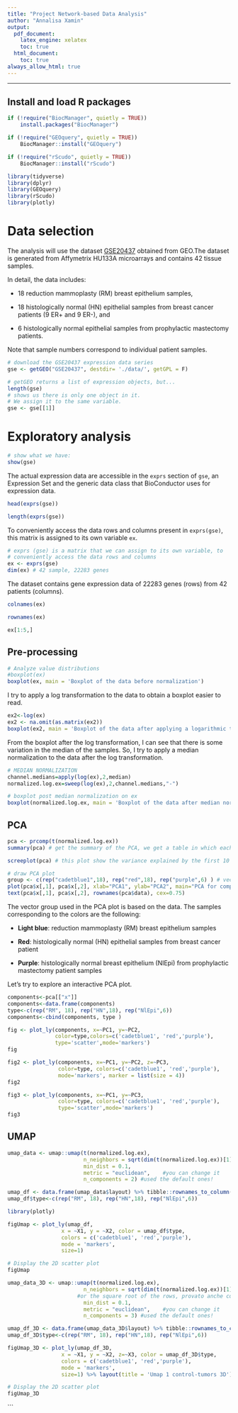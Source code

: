 ```yaml
---
title: "Project Network-based Data Analysis"
author: "Annalisa Xamin"
output: 
  pdf_document:
    latex_engine: xelatex
    toc: true
  html_document:
    toc: true
always_allow_html: true
---
```



---

## Install and load R packages

```r

if (!require("BiocManager", quietly = TRUE))
    install.packages("BiocManager")

if (!require("GEOquery", quietly = TRUE))
    BiocManager::install("GEOquery") 

if (!require("rScudo", quietly = TRUE))
    BiocManager::install("rScudo") 

library(tidyverse)
library(dplyr)
library(GEOquery)
library(rScudo)
library(plotly)
```

# Data selection

The analysis will use the dataset [GSE20437](https://www.ncbi.nlm.nih.gov/geo/query/acc.cgi?acc=GSE20437) obtained from GEO.The dataset is generated from Affymetrix HU133A microarrays and contains 42 tissue samples. 

In detail, the data includes:

- 18 reduction mammoplasty (RM) breast epithelium samples, 

- 18 histologically normal (HN) epithelial samples from breast cancer patients (9 ER+ and 9 ER-), and 

- 6 histologically normal epithelial samples from prophylactic mastectomy patients. 

Note that sample numbers correspond to individual patient samples.

```r
# download the GSE20437 expression data series
gse <- getGEO("GSE20437", destdir= './data/', getGPL = F)
```

```r
# getGEO returns a list of expression objects, but...
length(gse) 
# shows us there is only one object in it. 
# We assign it to the same variable.
gse <- gse[[1]]
```


# Exploratory analysis
```r
# show what we have:
show(gse)
```

The actual expression data are accessible in the `exprs` section of `gse`, an Expression Set and the generic data class that BioConductor uses for expression data.

```r
head(exprs(gse)) 
```

```r
length(exprs(gse))
```

To conveniently access the data rows and columns present in `exprs(gse)`, this matrix is assigned to its own variable `ex`.

```r
# exprs (gse) is a matrix that we can assign to its own variable, to
# conveniently access the data rows and columns
ex <- exprs(gse)
dim(ex) # 42 sample, 22283 genes
```

The dataset contains gene expression data of 22283 genes (rows) from 42 patients (columns).

```r
colnames(ex)
```

```r
rownames(ex)
```

```r
ex[1:5,]
```

## Pre-processing

```r
# Analyze value distributions
#boxplot(ex)
boxplot(ex, main = 'Boxplot of the data before normalization')
```

I try to apply a log transformation to the data to obtain a boxplot easier to read.

```r
ex2<-log(ex)
ex2 <- na.omit(as.matrix(ex2))
boxplot(ex2, main = 'Boxplot of the data after applying a logarithmic transformation')
```

From the boxplot after the log transformation, I can see that there is some variation in the median of the samples. So, I try to apply a median normalization to the data after the log transformation.

```r
# MEDIAN NORMALIZATION
channel.medians=apply(log(ex),2,median)
normalized.log.ex=sweep(log(ex),2,channel.medians,"-")

# boxplot post median normalization on ex
boxplot(normalized.log.ex, main = 'Boxplot of the data after median normalization')
```

## PCA

```r
pca <- prcomp(t(normalized.log.ex))
summary(pca) # get the summary of the PCA, we get a table in which each column is a principal components and we have information on the standard deviation and the variation, etc

screeplot(pca) # this plot show the variance explained by the first 10 components
```

```r
# draw PCA plot
group <- c(rep("cadetblue1",18), rep("red",18), rep("purple",6) ) # vector of colors based on the order of my data
plot(pca$x[,1], pca$x[,2], xlab="PCA1", ylab="PCA2", main="PCA for components 1 and 2", type="p", pch=10, col=group)
text(pca$x[,1], pca$x[,2], rownames(pca$data), cex=0.75)
```


The vector group used in the PCA plot is based on the data. The samples corresponding to the colors are the following:

-   **Light blue**: reduction mammoplasty (RM) breast epithelium samples

-   **Red**: histologically normal (HN) epithelial samples from breast cancer patient

-   **Purple**: histologically normal breast epithelium (NlEpi) from prophylactic mastectomy patient samples

Let's try to explore an interactive PCA plot.

```r
components<-pca[["x"]]
components<-data.frame(components)
type<-c(rep("RM", 18), rep("HN",18), rep("NlEpi",6))
components<-cbind(components, type )

fig <- plot_ly(components, x=~PC1, y=~PC2, 
               color=type,colors=c('cadetblue1', 'red','purple'), 
               type='scatter',mode='markers')
fig
```

```r
fig2 <- plot_ly(components, x=~PC1, y=~PC2, z=~PC3, 
                color=type, colors=c('cadetblue1', 'red','purple'),
                mode='markers', marker = list(size = 4))
fig2
```


```r
fig3 <- plot_ly(components, x=~PC1, y=~PC3, 
                color=type, colors=c('cadetblue1', 'red','purple'),
                type='scatter',mode='markers')
fig3
```

## UMAP

```r
umap_data <- umap::umap(t(normalized.log.ex), 
                        n_neighbors = sqrt(dim(t(normalized.log.ex))[1]),#or the square root of the rows 
                        min_dist = 0.1,         
                        metric = "euclidean",    #you can change it
                        n_components = 2) #used the default ones! 

umap_df <- data.frame(umap_data$layout) %>% tibble::rownames_to_column('Samples')
umap_df$type<-c(rep("RM", 18), rep("HN",18), rep("NlEpi",6))

library(plotly)

figUmap <- plot_ly(umap_df, 
                 x = ~X1, y = ~X2, color = umap_df$type,
                 colors = c('cadetblue1', 'red','purple'),   
                 mode = 'markers',
                 size=1)

# Display the 2D scatter plot
figUmap
```

```r
umap_data_3D <- umap::umap(t(normalized.log.ex), 
                        n_neighbors = sqrt(dim(t(normalized.log.ex))[1]),
                      #or the square root of the rows, provato anche con 5 fa pena, anche 15 abbastanza pena  
                        min_dist = 0.1,         
                        metric = "euclidean",    #you can change it
                        n_components = 3) #used the default ones! 

umap_df_3D <- data.frame(umap_data_3D$layout) %>% tibble::rownames_to_column('Samples')
umap_df_3D$type<-c(rep("RM", 18), rep("HN",18), rep("NlEpi",6))

figUmap_3D <- plot_ly(umap_df_3D, 
                 x = ~X1, y = ~X2, z=~X3, color = umap_df_3D$type,
                 colors = c('cadetblue1', 'red','purple'),   
                 mode = 'markers',
                 size=1) %>% layout(title = 'Umap 1 control-tumors 3D')

# Display the 2D scatter plot
figUmap_3D
```
```


